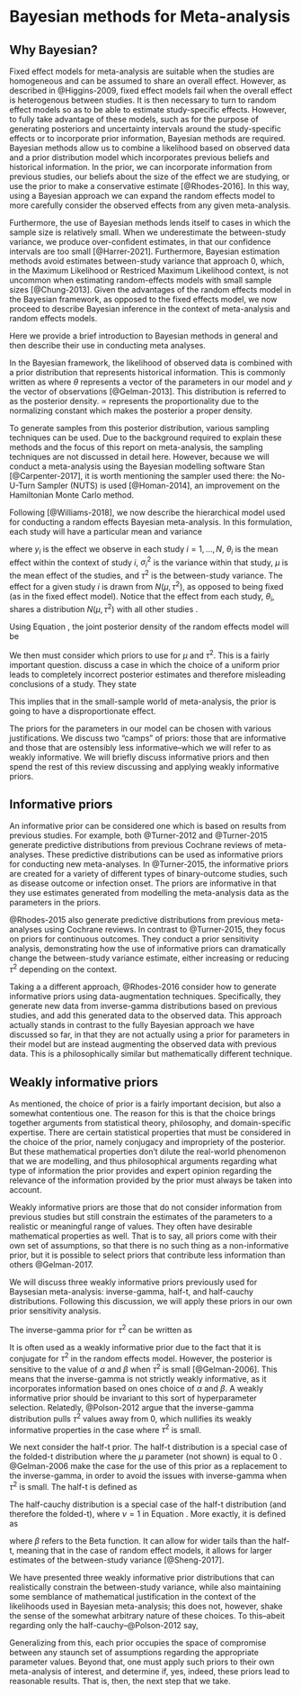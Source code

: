 # Bayesian methods for Meta-analysis

## Why Bayesian?

Fixed effect models for meta-analysis are suitable when the studies are homogeneous and can be assumed to share an overall effect. However, as described in @Higgins-2009, fixed effect models fail when the overall effect is heterogenous between studies. It is then necessary to turn to random effect models so as to be able to estimate study-specific effects. However, to fully take advantage of these models, such as for the purpose of generating posteriors and uncertainty intervals around the study-specific effects or to incorporate prior information, Bayesian methods are required. Bayesian methods allow us to combine a likelihood based on observed data and a prior distribution model which incorporates previous beliefs and historical information. In the prior, we can incorporate information from previous studies, our beliefs about the size of the effect we are studying, or use the prior to make a conservative estimate [@Rhodes-2016]. In this way, using a Bayesian approach we can expand the random effects model to more carefully consider the observed effects from any given meta-analysis. 

Furthermore, the use of Bayesian methods lends itself to cases in which the sample size is relatively small. When we underestimate the between-study variance, we produce over-confident estimates, in that our confidence intervals are too small [@Harrer-2021]. Furthermore, Bayesian estimation methods avoid estimates between-study variance that approach 0, which, in the Maximum Likelihood or Restriced Maximum Likelihood context, is not uncommon when estimating random-effects models with small sample sizes [@Chung-2013]. Given the advantages of the random effects model in the Bayesian framework, as opposed to the fixed effects model, we now proceed to describe Bayesian inference in the context of meta-analysis and random effects models. 

\subsection{Bayesian introduction}

Here we provide a brief introduction to Bayesian methods in general and then describe their use in conducting meta analyses.

In the Bayesian framework, the likelihood of observed data is combined with a prior distribution that represents historical information. This is commonly written as
\begin{gather}
\label{eq:bayes}
p(\theta|y) \propto p(y|\theta)p(\theta)
\end{gather}
where $\theta$ represents a vector of the parameters in our model and $y$ the vector of observations [@Gelman-2013]. This distribution is referred to as the posterior density. $\propto$ represents the proportionality due to the normalizing constant which makes the posterior a proper density. 

To generate samples from this posterior distribution, various sampling techniques can be used. Due to the background required to explain these methods and the focus of this report on meta-analysis, the sampling techniques are not discussed in detail here. However, because we will conduct a meta-analysis using the Bayesian modelling software Stan [@Carpenter-2017], it is worth mentioning the sampler used there: the No-U-Turn Sampler (NUTS) is used [@Homan-2014], an improvement on the Hamiltonian Monte Carlo method.

Following [@Williams-2018], we now describe the hierarchical model used for conducting a random effects Bayesian meta-analysis. In this formulation, each study will have a particular mean and variance

\begin{gather}
y_i \sim N(\theta_i, \sigma_i^2) \\
\theta_i \sim N(\mu, \tau^2) \\
(\mu, \tau^2) \sim prior(.)
\end{gather}

where $y_i$ is the effect we observe in each study $i=1,...,N$, $\theta_i$ is the mean effect within the context of study $i$, $\sigma_i^2$ is the variance within that study, $\mu$ is the mean effect of the studies, and $\tau^2$ is the between-study variance. The effect for a given study $i$ is drawn from $N(\mu, \tau^2)$, as opposed to being fixed (as in the fixed effect model). Notice that the effect from each study, $\theta_i$, shares a distribution $N(\mu, \tau^2)$ with all other studies \parencite{Harrer-2021}. 

Using Equation \ref{eq:bayes}, the joint posterior density of the random effects model will be
\begin{gather}
p(\theta, \mu, \tau^2|y) \propto p(y|\theta, \mu, \tau^2)p(\theta, \mu, \tau^2) = \prod_{i=1}^{k}p(y_i|\theta_i,\sigma_i^2)p(\theta_i|\mu,\tau^2)p(\mu, \tau^2)
\end{gather}

We then must consider which priors to use for $\mu$ and $\tau^2$. This is a fairly important question. \cite{Gelman-2017} discuss a case in which the choice of a uniform prior leads to completely incorrect posterior estimates and therefore misleading conclusions of a study. They state 
\begin{quote}
The dominance of the information encoded in the measurement depends not only on the size of
the data but also on the structure of the likelihood and the effect being studied. The more complex the
likelihood and the smaller the effect being considered, the more data are needed to render the prior irrelevant [@Gelman-2017].
\end{quote}

This implies that in the small-sample world of meta-analysis, the prior is going to have a disproportionate effect. 

The priors for the parameters in our model can be chosen with various justifications. We discuss two "camps" of priors: those that are informative and those that are ostensibly less informative--which we will refer to as weakly informative. We will briefly discuss informative priors and then spend the rest of this review discussing and applying weakly informative priors. 

## Informative priors

An informative prior can be considered one which is based on results from previous studies. For example, both @Turner-2012 and @Turner-2015 generate predictive distributions from previous Cochrane reviews of meta-analyses. These predictive distributions can be used as informative priors for conducting new meta-analyses. In @Turner-2015, the informative priors are created for a variety of different types of binary-outcome studies, such as disease outcome or infection onset. The priors are informative in that they use estimates generated from modelling the meta-analysis data as the parameters in the priors. 

@Rhodes-2015 also generate predictive distributions from previous meta-analyses using Cochrane reviews. In contrast to @Turner-2015, they focus on priors for continuous outcomes. They conduct a prior sensitivity analysis, demonstrating how the use of informative priors can dramatically change the between-study variance estimate, either increasing or reducing $\tau^2$ depending on the context.

Taking a a different approach, @Rhodes-2016 consider how to generate informative priors using data-augmentation techniques. Specifically, they generate new data from inverse-gamma distributions based on previous studies, and add this generated data to the observed data. This approach actually stands in contrast to the fully Bayesian approach we have discussed so far, in that they are not actually using a prior for parameters in their model but are instead augmenting the observed data with previous data. This is a philosophically similar but mathematically different technique.

## Weakly informative priors

As mentioned, the choice of prior is a fairly important decision, but also a somewhat contentious one. The reason for this is that the choice brings together arguments from statistical theory, philosophy, and domain-specific expertise. There are certain statistical properties that must be considered in the choice of the prior, namely conjugacy and impropriety of the posterior. But these mathematical properties don't dilute the real-world phenomenon that we are modelling, and thus philosophical arguments regarding what type of information the prior provides and expert opinion regarding the relevance of the information provided by the prior must always be taken into account.

Weakly informative priors are those that do not consider information from previous studies but still constrain the estimates of the parameters to a realistic or meaningful range of values. They often have desirable mathematical properties as well. That is to say, all priors come with their own set of assumptions, so that there is no such thing as a non-informative prior, but it is possible to select priors that contribute less information than others @Gelman-2017. 

We will discuss three weakly informative priors previously used for Baysesian meta-analysis: inverse-gamma, half-t, and half-cauchy distributions. Following this discussion, we will apply these priors in our own prior sensitivity analysis.

The inverse-gamma prior for $\tau^2$ can be written as

\begin{gather}
    p(\tau^2) = \frac{\beta^{\alpha}}{\Gamma(\alpha)}(\tau^2)^{-(\alpha+1)}\exp\Bigg(\frac{\beta}{\tau^2}\Bigg)
\end{gather}

It is often used as a weakly informative prior due to the fact that it is conjugate for $\tau^2$ in the random effects model. However, the posterior is sensitive to the value of $\alpha$ and $\beta$ when $\tau^2$ is small [@Gelman-2006]. This means that the inverse-gamma is not strictly weakly informative, as it incorporates information based on ones choice of $\alpha$ and $\beta$. A weakly informative prior should be invariant to this sort of hyperparameter selection. Relatedly, @Polson-2012 argue that the inverse-gamma distribution pulls $\tau^2$ values away from 0, which nullifies its weakly informative properties in the case where $\tau^2$ is small. 

We next consider the half-t prior. The half-t distribution is a special case of the folded-t distribution where the $\mu$ parameter (not shown) is equal to 0 \footnote{See \url{https://en.wikipedia.org/wiki/Folded-t_and_half-t_distributions}}. @Gelman-2006 make the case for the use of this prior as a replacement to the inverse-gamma, in order to avoid the issues with inverse-gamma when $\tau^2$ is small. The half-t is defined as 

\begin{gather}
\label{eq:half-t}
    p(\tau) \propto \Bigg(1 + \frac{1}{\nu}\Big(\frac{\tau}{2}\Big)^2\Bigg)^{-(\nu+1)/2}
\end{gather}

The half-cauchy distribution is a special case of the half-t distribution (and therefore the folded-t), where $\nu=1$ in Equation \ref{eq:half-t}. More exactly, it is defined as
\begin{gather}
    p(\tau) = \frac{(\tau)^{-1/2}(1+\tau^2)^{-1}}{\beta(1/2,1/2)}
\end{gather}

where $\beta$ refers to the Beta function. It can allow for wider tails than the half-t, meaning that in the case of random effect models, it allows for larger estimates of the between-study variance [@Sheng-2017].

We have presented three weakly informative prior distributions that can realistically constrain the between-study variance, while also maintaining some semblance of mathematical justification in the context of the likelihoods used in Bayesian meta-analysis; this does not, however, shake the sense of the somewhat arbitrary nature of these choices. To this--abeit regarding only the half-cauchy--@Polson-2012 say, 
\begin{quote}
    A natural question is: of all the hypergeometric inverted-beta priors, why choose the half-Cauchy? There is no iron-clad reason to do so, of course, and we can imagine many situations where subjective information would support a different choice. But in examining many other members of the class, we have observed that the half-Cauchy seems to occupy a sensible middle ground in terms of frequentist risk. 
\end{quote}

Generalizing from this, each prior occupies the space of compromise between any staunch set of assumptions regarding the appropriate parameter values. Beyond that, one must apply such priors to their own meta-analysis of interest, and determine if, yes, indeed, these priors lead to reasonable results. That is, then, the next step that we take.
